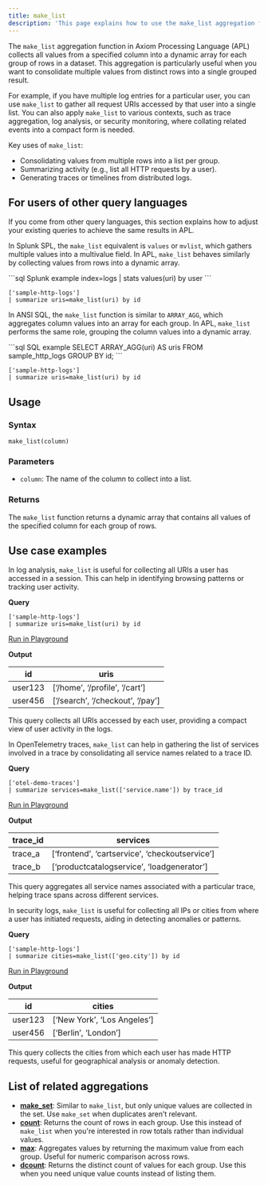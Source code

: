 ```yaml
---
title: make_list
description: 'This page explains how to use the make_list aggregation function in APL.'
---
```


The `make_list` aggregation function in Axiom Processing Language (APL) collects all values from a specified column into a dynamic array for each group of rows in a dataset. This aggregation is particularly useful when you want to consolidate multiple values from distinct rows into a single grouped result. 

For example, if you have multiple log entries for a particular user, you can use `make_list` to gather all request URIs accessed by that user into a single list. You can also apply `make_list` to various contexts, such as trace aggregation, log analysis, or security monitoring, where collating related events into a compact form is needed.

Key uses of `make_list`:

- Consolidating values from multiple rows into a list per group.
- Summarizing activity (e.g., list all HTTP requests by a user).
- Generating traces or timelines from distributed logs.

## For users of other query languages

If you come from other query languages, this section explains how to adjust your existing queries to achieve the same results in APL.

<AccordionGroup>
<Accordion title="Splunk SPL users">

In Splunk SPL, the `make_list` equivalent is `values` or `mvlist`, which gathers multiple values into a multivalue field. In APL, `make_list` behaves similarly by collecting values from rows into a dynamic array.

<CodeGroup>
```sql Splunk example
index=logs | stats values(uri) by user
```

```kusto APL equivalent
['sample-http-logs']
| summarize uris=make_list(uri) by id
```
</CodeGroup>

</Accordion>
<Accordion title="ANSI SQL users">

In ANSI SQL, the `make_list` function is similar to `ARRAY_AGG`, which aggregates column values into an array for each group. In APL, `make_list` performs the same role, grouping the column values into a dynamic array.

<CodeGroup>
```sql SQL example
SELECT ARRAY_AGG(uri) AS uris FROM sample_http_logs GROUP BY id;
```

```kusto APL equivalent
['sample-http-logs']
| summarize uris=make_list(uri) by id
```
</CodeGroup>

</Accordion>
</AccordionGroup>

## Usage

### Syntax

```kusto
make_list(column)
```

### Parameters

- `column`: The name of the column to collect into a list.

### Returns

The `make_list` function returns a dynamic array that contains all values of the specified column for each group of rows.

## Use case examples

<Tabs>
<Tab title="Log analysis">

In log analysis, `make_list` is useful for collecting all URIs a user has accessed in a session. This can help in identifying browsing patterns or tracking user activity.

**Query**

```kusto
['sample-http-logs']
| summarize uris=make_list(uri) by id
```

[Run in Playground](https://play.axiom.co/axiom-play-qf1k/query?initForm=%7B%22apl%22%3A%22%5B%27sample-http-logs%27%5D%20%7C%20summarize%20uris%3Dmake_list%28uri%29%20by%20id%22%7D)

**Output**

| id       | uris                             |
|----------|----------------------------------|
| user123  | [‘/home’, ‘/profile’, ‘/cart’]   |
| user456  | [‘/search’, ‘/checkout’, ‘/pay’] |

This query collects all URIs accessed by each user, providing a compact view of user activity in the logs.

</Tab>

<Tab title="OpenTelemetry traces">

In OpenTelemetry traces, `make_list` can help in gathering the list of services involved in a trace by consolidating all service names related to a trace ID.

**Query**

```kusto
['otel-demo-traces']
| summarize services=make_list(['service.name']) by trace_id
```

[Run in Playground](https://play.axiom.co/axiom-play-qf1k/query?initForm=%7B%22apl%22%3A%22%5B%27otel-demo-traces%27%5D%20%7C%20summarize%20services%3Dmake_list%28%5B%27service.name%27%5D%29%20by%20trace_id%22%7D)

**Output**

| trace_id          | services                                       |
|-------------------|------------------------------------------------|
| trace_a           | [‘frontend’, ‘cartservice’, ‘checkoutservice’]  |
| trace_b           | [‘productcatalogservice’, ‘loadgenerator’]      |

This query aggregates all service names associated with a particular trace, helping trace spans across different services.

</Tab>

<Tab title="Security logs">

In security logs, `make_list` is useful for collecting all IPs or cities from where a user has initiated requests, aiding in detecting anomalies or patterns.

**Query**

```kusto
['sample-http-logs']
| summarize cities=make_list(['geo.city']) by id
```

[Run in Playground](https://play.axiom.co/axiom-play-qf1k/query?initForm=%7B%22apl%22%3A%22%5B%27sample-http-logs%27%5D%20%7C%20summarize%20cities%3Dmake_list%28%5B%27geo.city%27%5D%29%20by%20id%22%7D)

**Output**

| id       | cities                         |
|----------|--------------------------------|
| user123  | [‘New York’, ‘Los Angeles’]     |
| user456  | [‘Berlin’, ‘London’]            |

This query collects the cities from which each user has made HTTP requests, useful for geographical analysis or anomaly detection.

</Tab>
</Tabs>

## List of related aggregations

- [**make_set**](/apl/aggregation-function/make-set): Similar to `make_list`, but only unique values are collected in the set. Use `make_set` when duplicates aren’t relevant.
- [**count**](/apl/aggregation-function/count): Returns the count of rows in each group. Use this instead of `make_list` when you're interested in row totals rather than individual values.
- [**max**](/apl/aggregation-function/max): Aggregates values by returning the maximum value from each group. Useful for numeric comparison across rows.
- [**dcount**](/apl/aggregation-function/dcount): Returns the distinct count of values for each group. Use this when you need unique value counts instead of listing them.